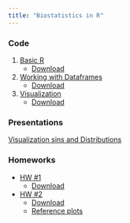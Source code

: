 ```yaml
---
title: "Biostatistics in R"
---
```


### Code

1.  [Basic R](./code/basic_r.Rmd)
    -   [Download](./zipfiles/basic_r.zip)
2.  [Working with Dataframes](./code/advanced_df.Rmd)
    -   [Download](./zipfiles/advanced_df.zip)
3.  [Visualization](code/datavis.Rmd)
    -   [Download](./zipfiles/datavis.zip)

<!-- 4.  [Statistical testing](code/stats.Rmd) -->

### Presentations

[Visualization sins and Distributions](presentations/distributions.qmd)

### Homeworks

-   [HW #1](./homeworks/HW1.Rmd)
    -   [Download](./zipfiles/HW1.zip)

-   [HW #2](./homeworks/HW2.Rmd)
    - [Download](./zipfiles/HW2.zip)
    - [Reference plots](./homeworks/HW2_reference.html)


<!-- -   [HW #3](./homeworks/HW3.Rmd) -->

<!--     - [Download](./zipfiles/HW3.zip) -->

<!-- ### How to download files: -->

<!-- ![](/images/howto_download.png){fig-align="center" width="1000"} -->
